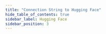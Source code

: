 ```yaml
---
title: "Connection String to Hugging Face"
hide_table_of_contents: true
sidebar_label: Hugging Face
sidebar_position: 3
---
```





<LanguageSwitcher supportedLanguages={supportedLanguages} />

<LanguageContent language="csharp">
   <HuggingFaceCsharp />
</LanguageContent>

<!---
### Vector Search
- [RavenDB as a vector database](../../ai-integration/vector-search/ravendb-as-vector-database)
- [Vector search using a static index](../../ai-integration/vector-search/vector-search-using-static-index)
- [Vector search using a dynamic query](../../ai-integration/vector-search/vector-search-using-dynamic-query)

### Embeddings Generation
- [Generating embeddings - overview](../../ai-integration/generating-embeddings/overview)
- [Embeddings generation task](../../ai-integration/generating-embeddings/embeddings-generation-task)

### AI Connection Strings
- [Connection strings - overview](../../ai-integration/connection-strings/connection-strings-overview)
-->
